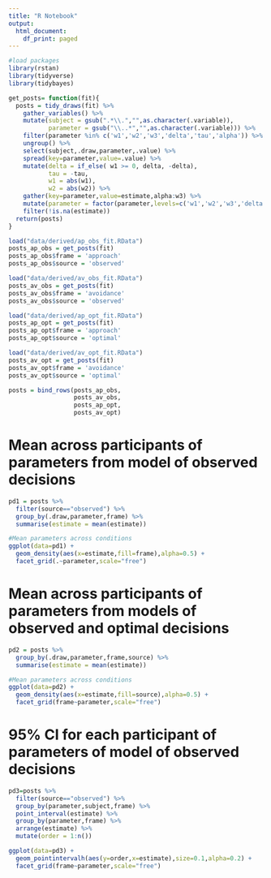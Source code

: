 ```yaml
---
title: "R Notebook"
output:
  html_document:
    df_print: paged
---
```



```r

#load packages
library(rstan)
library(tidyverse)
library(tidybayes)

get_posts= function(fit){
  posts = tidy_draws(fit) %>%
    gather_variables() %>%
    mutate(subject = gsub(".*\\.","",as.character(.variable)),
           parameter = gsub("\\..*","",as.character(.variable))) %>%
    filter(parameter %in% c('w1','w2','w3','delta','tau','alpha')) %>%
    ungroup() %>%
    select(subject,.draw,parameter,.value) %>%
    spread(key=parameter,value=.value) %>%
    mutate(delta = if_else( w1 >= 0, delta, -delta),
           tau = -tau,
           w1 = abs(w1),
           w2 = abs(w2)) %>%
    gather(key=parameter,value=estimate,alpha:w3) %>%
    mutate(parameter = factor(parameter,levels=c('w1','w2','w3','delta','tau','alpha'))) %>%
    filter(!is.na(estimate))
  return(posts)
}

load("data/derived/ap_obs_fit.RData")
posts_ap_obs = get_posts(fit)
posts_ap_obs$frame = 'approach'
posts_ap_obs$source = 'observed'

load("data/derived/av_obs_fit.RData")
posts_av_obs = get_posts(fit)
posts_av_obs$frame = 'avoidance'
posts_av_obs$source = 'observed'

load("data/derived/ap_opt_fit.RData")
posts_ap_opt = get_posts(fit)
posts_ap_opt$frame = 'approach'
posts_ap_opt$source = 'optimal'

load("data/derived/av_opt_fit.RData")
posts_av_opt = get_posts(fit)
posts_av_opt$frame = 'avoidance'
posts_av_opt$source = 'optimal'

posts = bind_rows(posts_ap_obs,
                  posts_av_obs,
                  posts_ap_opt,
                  posts_av_opt)

```

# Mean across participants of parameters from model of observed decisions

```r

pd1 = posts %>%
  filter(source=="observed") %>%
  group_by(.draw,parameter,frame) %>%
  summarise(estimate = mean(estimate))

#Mean parameters across conditions
ggplot(data=pd1) +
  geom_density(aes(x=estimate,fill=frame),alpha=0.5) +
  facet_grid(.~parameter,scale="free")


```

# Mean across participants of parameters from models of observed and optimal decisions

```r

pd2 = posts %>%
  group_by(.draw,parameter,frame,source) %>%
  summarise(estimate = mean(estimate))

#Mean parameters across conditions
ggplot(data=pd2) +
  geom_density(aes(x=estimate,fill=source),alpha=0.5) +
  facet_grid(frame~parameter,scale="free")

```


# 95% CI for each participant of parameters of model of observed decisions

```r

pd3=posts %>%
  filter(source=="observed") %>%
  group_by(parameter,subject,frame) %>%
  point_interval(estimate) %>%
  group_by(parameter,frame) %>%
  arrange(estimate) %>%
  mutate(order = 1:n())

ggplot(data=pd3) +
  geom_pointintervalh(aes(y=order,x=estimate),size=0.1,alpha=0.2) +
  facet_grid(frame~parameter,scale="free")


```
